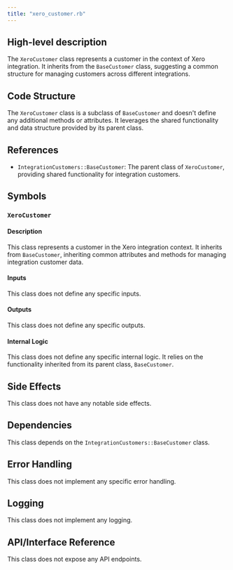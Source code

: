 ```yaml
---
title: "xero_customer.rb"
---
```


## High-level description
The `XeroCustomer` class represents a customer in the context of Xero integration. It inherits from the `BaseCustomer` class, suggesting a common structure for managing customers across different integrations. 

## Code Structure
The `XeroCustomer` class is a subclass of `BaseCustomer` and doesn't define any additional methods or attributes. It leverages the shared functionality and data structure provided by its parent class.

## References
- `IntegrationCustomers::BaseCustomer`: The parent class of `XeroCustomer`, providing shared functionality for integration customers.

## Symbols

### `XeroCustomer`
#### Description
This class represents a customer in the Xero integration context. It inherits from `BaseCustomer`, inheriting common attributes and methods for managing integration customer data.

#### Inputs
This class does not define any specific inputs.

#### Outputs
This class does not define any specific outputs.

#### Internal Logic
This class does not define any specific internal logic. It relies on the functionality inherited from its parent class, `BaseCustomer`.

## Side Effects
This class does not have any notable side effects.

## Dependencies
This class depends on the `IntegrationCustomers::BaseCustomer` class.

## Error Handling
This class does not implement any specific error handling.

## Logging
This class does not implement any logging.

## API/Interface Reference
This class does not expose any API endpoints.
